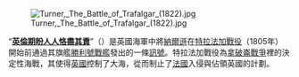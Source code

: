 [[File:Turner,_The_Battle_of_Trafalgar_(1822).jpg|left]]

“'''[[英倫期盼人人恪盡其責|英倫期盼人人恪盡其責]]'''”（{{lang-en|England expects that every man will do his duty}}）是英國海軍中將[[霍雷肖·納爾遜|納爾遜]]在[[特拉法加戰役|特拉法加戰役]]（1805年）開始前通過其旗艦[[勝利號戰艦|勝利號戰艦]]發出的一條[[訊號|訊號]]。特拉法加戰役為[[拿破崙戰爭|拿破崙戰爭]]裡的決定性海戰，其使得[[大不列顛與愛爾蘭聯合王國|英國]]控制了大海，從而制止了[[法蘭西第一帝國|法國]]入侵與佔領英國的計劃。